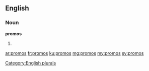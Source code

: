 ==English==

===Noun===
'''promos'''

# {{plural of|[[promo]]}}

[[Category:English plurals]]

[[ar:promos]]
[[fr:promos]]
[[ku:promos]]
[[mg:promos]]
[[my:promos]]
[[sv:promos]]